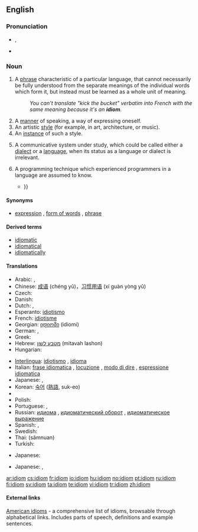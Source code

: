 ==English==

===Pronunciation===
* {{a|UK}} {{IPA|/ˈɪd.i.əm/}}, {{SAMPA|/"id.i.@m/}}
* {{rfap}}

===Noun===
{{en-noun}}

# A [[phrase]] characteristic of a particular language, that cannot necessarily be fully understood from the separate meanings of the individual words which form it, but instead must be learned as a whole unit of meaning.
#: ''You can't translate "kick the bucket" verbatim into French with the same meaning because it's an '''idiom'''.''
# A [[manner]] of speaking, a way of expressing oneself.
# An artistic [[style]] (for example, in art, architecture, or music).
# An [[instance]] of such a style.
# {{linguistics}} A communicative system under study, which could be called either a [[dialect]] or a [[language]], when its status as a language or dialect is irrelevant.
# {{programming}} A programming technique which experienced programmers in a language are assumed to know.
#* {{quote-book|2005|Magnus Lie Hetland|Beginning Python: From Novice to Professional|page=100|isbn=159059519X
|passage=I have to use the same assignment and call to raw_input in two places. How can I avoid that? I can use the <tt>while True/break</tt> '''idiom''': {{...}}}}

====Synonyms====
* {{sense|phrase}} [[expression]] {{qualifier|loosely}}, [[form of words]] {{qualifier|loosely}}, [[phrase]] {{qualifier|loosely}}

====Derived terms====
* [[idiomatic]]
* [[idiomatical]]
* [[idiomatically]]

====Translations====
{{trans-top|phrase that cannot be understood from its component words}}
* Arabic: {{Arab|[[اصطلاح|اِصْطِلاح]]}} {{IPAchar|(iṣṭalāħ)}} {{m}}, {{Arab|[[مصطلح|مُصْطَلَح]]}} {{IPAchar|(muṣṭálaħ)}} {{m}}
* Chinese: [[成语]] (chéng yǔ)，[[习惯用语]] (xí guàn yòng yǔ)
* Czech: {{t-|cs|idiom|m}}
* Danish: {{t-|da|idiom}}
* Dutch: {{t+|nl|idioom|n}}, {{t+|nl|taaleigen|n}}
* Esperanto: [[idiotismo]]
* French: [[idiotisme]] {{m}}<!--these mean "phrase", "expression" rather than "idiom": [[locution]] {{f}}, [[expression#French|expression]] {{f}}-->
* Georgian: [[იდიომი]] (idiomi)
* German: {{t+|de|Idiom|n}}, {{t+|de|Redewendung|f}}
* Greek: {{t+|el|ιδίωμα|n|tr=idíoma|sc=Grek}}
* Hebrew: [[מטבע לשון]] (mitavah lashon) {{m}}
* Hungarian: {{t|hu|idióma}}
{{trans-mid}}
* [[Interlingua]]: [[idiotismo]]<!--this translates "phrase", "expression" rather than "idiom": [[expression#Interlingua|expression]]-->, [[idioma]]
* Italian: [[frase idiomatica]] {{f}}, [[locuzione]] {{f}}, [[modo di dire]] {{m}}, [[espressione idiomatica]] {{f}}
* Japanese: {{t-|ja|熟語|tr=jukugo|sc=Jpan}}, {{t|ja|成句|tr=seiku|sc=Jpan}}
* Korean: [[숙어]] ([[熟語]], suk-eo)
* {{trreq|Persian}}
* Polish: {{t-|pl|idiom|m}}
* Portuguese: {{t+|pt|idioma|m}}, {{t+|pt|expressão idiomática|f}}
* Russian: [[идиома]] {{f}}, [[идиоматический оборот]] {{m}}, [[идиоматическое выражение]] {{n}}
* Spanish: {{t-|es|modismo|m}}, {{t-|es|frase hecha|f}}
* Swedish: {{t-|sv|idiom|n}}
* Thai: {{Thai|[[สำนวน]]}} (sămnuan)
* Turkish: {{t+|tr|deyim}}
{{trans-bottom}}

{{trans-top|manner of speaking}}
{{trans-mid}}
{{trans-bottom}}

{{trans-top|style of art, etc}}
* Japanese: {{t|ja|様式|tr=yōshiki|sc=Jpan}}
{{trans-mid}}
{{trans-bottom}}

{{trans-top|instance of such style}}
{{trans-mid}}
{{trans-bottom}}

{{trans-top|specific property of any language}}
* Japanese: {{t+|ja|方言|tr=hōgen|sc=Jpan}}, {{t|ja|訛り|tr=namari|sc=Jpan}}
{{trans-mid}}
{{trans-bottom}}

[[ar:idiom]]
[[cs:idiom]]
[[fr:idiom]]
[[io:idiom]]
[[hu:idiom]]
[[no:idiom]]
[[pt:idiom]]
[[ru:idiom]]
[[fi:idiom]]
[[sv:idiom]]
[[ta:idiom]]
[[te:idiom]]
[[vi:idiom]]
[[tr:idiom]]
[[zh:idiom]]

====External links====
[http://www.sky-net-eye.com/eng/dictionary/english/idioms/american American idioms] - a comprehensive list of idioms, browsable through alphabetical links. Includes parts of speech, definitions and example sentences.